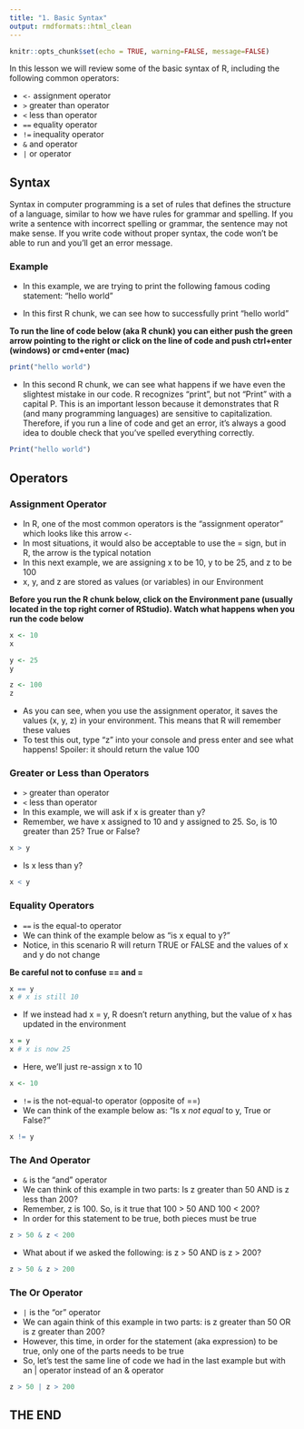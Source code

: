 ```yaml
---
title: "1. Basic Syntax"
output: rmdformats::html_clean
---
```


```r
knitr::opts_chunk$set(echo = TRUE, warning=FALSE, message=FALSE)
```

In this lesson we will review some of the basic syntax of R, including the following common operators:

- `<-` assignment operator 
- `>` greater than operator 
- `<` less than operator 
- `==` equality operator  
- `!=` inequality operator 
- `&` and operator 
- `|` or operator 

## Syntax 

Syntax in computer programming is a set of rules that defines the structure of a language, similar to how we have rules for grammar and spelling. If you write a sentence with incorrect spelling or grammar, the sentence may not make sense. If you write code without proper syntax, the code won't be able to run and you'll get an error message. 

### Example

- In this example, we are trying to print the following famous coding statement: "hello world"

- In this first R chunk, we can see how to successfully print "hello world"

**To run the line of code below (aka R chunk) you can either push the green arrow pointing to the right or click on the line of code and push ctrl+enter (windows) or cmd+enter (mac)**

```r
print("hello world")
```

- In this second R chunk, we can see what happens if we have even the slightest mistake in our code. R recognizes "print", but not "Print" with a capital P. This is an important lesson because it demonstrates that R (and many programming languages) are sensitive to capitalization. Therefore, if you run a line of code and get an error, it's always a good idea to double check that you've spelled everything correctly.

```r
Print("hello world")
```

## Operators

### Assignment Operator

- In R, one of the most common operators is the "assignment operator" which looks like this arrow `<-`
- In most situations, it would also be acceptable to use the = sign, but in R, the arrow is the typical notation
- In this next example, we are assigning x to be 10, y to be 25, and z to be 100
- x, y, and z are stored as values (or variables) in our Environment

**Before you run the R chunk below, click on the Environment pane (usually located in the top right corner of RStudio). Watch what happens when you run the code below**

```r
x <- 10
x

y <- 25
y

z <- 100
z
```

- As you can see, when you use the assignment operator, it saves the values (x, y, z) in your environment. This means that R will remember these values
- To test this out, type "z" into your console and press enter and see what happens! Spoiler: it should return the value 100

### Greater or Less than Operators

- `>` greater than operator
- `<` less than operator
- In this example, we will ask if x is greater than y? 
- Remember, we have x assigned to 10 and y assigned to 25. So, is 10 greater than 25? True or False? 

```r
x > y
```

- Is x less than y? 

```r
x < y 
```


### Equality Operators

- `==` is the equal-to operator
- We can think of the example below as "is x equal to y?" 
- Notice, in this scenario R will return TRUE or FALSE and the values of x and y do not change

**Be careful not to confuse == and =** 

```r
x == y 
x # x is still 10
```

- If we instead had x = y, R doesn't return anything, but the value of x has updated in the environment 

```r
x = y
x # x is now 25
```

- Here, we'll just re-assign x to 10

```r
x <- 10
```

- `!=` is the not-equal-to operator (opposite of ==)
- We can think of the example below as: "Is x *not equal* to y, True or False?"

```r
x != y 
```

### The And Operator

- `&` is the "and" operator
- We can think of this example in two parts: Is z greater than 50 AND is z less than 200? 
- Remember, z is 100. So, is it true that 100 > 50 AND 100 < 200? 
- In order for this statement to be true, both pieces must be true

```r
z > 50 & z < 200 
```

- What about if we asked the following: is z > 50 AND is z > 200? 

```r
z > 50 & z > 200
```

### The Or Operator

- `|` is the "or" operator
- We can again think of this example in two parts: is z greater than 50 OR is z greater than 200?
- However, this time, in order for the statement (aka expression) to be true, only one of the parts needs to be true
- So, let's test the same line of code we had in the last example but with an | operator instead of an & operator 

```r
z > 50 | z > 200
```

## THE END 